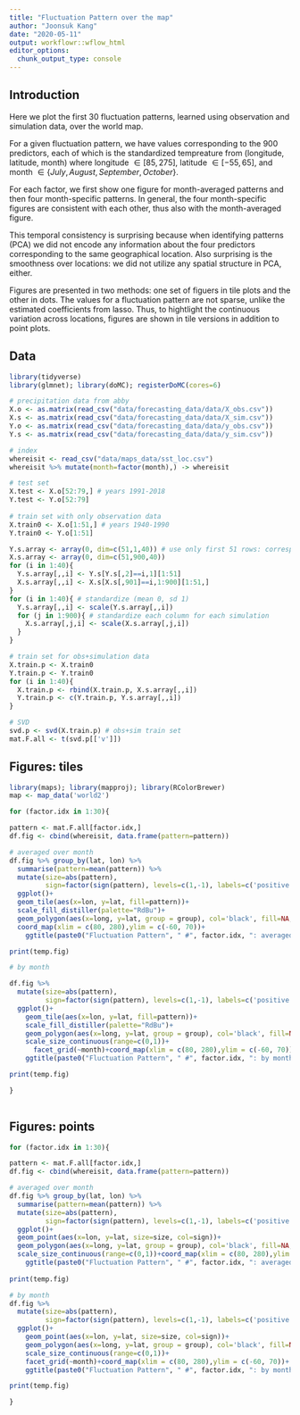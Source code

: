 ```yaml
---
title: "Fluctuation Pattern over the map"
author: "Joonsuk Kang"
date: "2020-05-11"
output: workflowr::wflow_html
editor_options:
  chunk_output_type: console
---
```


## Introduction

Here we plot the first 30 fluctuation patterns, learned using observation and simulation data, over the world map. 

For a given fluctuation pattern, we have values corresponding to the 900 predictors, each of which is the standardized tempreature from (longitude, latitude, month) where longitude $\in [85,275]$, latitude $\in [-55,65]$, and month $\in \{July, August, September, October\}$.

For each factor, we first show one figure for month-averaged patterns and then four month-specific patterns. In general, the four month-specific figures are consistent with each other, thus also with the month-averaged figure.

This temporal consistency is surprising because when identifying patterns (PCA) we did not encode any information about the four predictors corresponding to the same geographical location. Also surprising is the smoothness over locations: we did not utilize any spatial structure in PCA, either.

Figures are presented in two methods: one set of figuers in tile plots and the other in dots. The values for a fluctuation pattern are not sparse, unlike the estimated coefficients from lasso. Thus, to hightlight the continuous variation across locations, figures are shown in tile versions in addition to point plots.



## Data

```r
library(tidyverse)
library(glmnet); library(doMC); registerDoMC(cores=6)

# precipitation data from abby
X.o <- as.matrix(read_csv("data/forecasting_data/data/X_obs.csv"))
X.s <- as.matrix(read_csv("data/forecasting_data/data/X_sim.csv"))
Y.o <- as.matrix(read_csv("data/forecasting_data/data/y_obs.csv"))
Y.s <- as.matrix(read_csv("data/forecasting_data/data/y_sim.csv"))

# index 
whereisit <- read_csv("data/maps_data/sst_loc.csv")
whereisit %>% mutate(month=factor(month),) -> whereisit

# test set
X.test <- X.o[52:79,] # years 1991-2018
Y.test <- Y.o[52:79]
 
# train set with only observation data
X.train0 <- X.o[1:51,] # years 1940-1990
Y.train0 <- Y.o[1:51]

Y.s.array <- array(0, dim=c(51,1,40)) # use only first 51 rows: corresponding to the same years 1940-1990
X.s.array <- array(0, dim=c(51,900,40))
for (i in 1:40){
  Y.s.array[,,i] <- Y.s[Y.s[,2]==i,1][1:51]
  X.s.array[,,i] <- X.s[X.s[,901]==i,1:900][1:51,]
}
for (i in 1:40){ # standardize (mean 0, sd 1)
  Y.s.array[,,i] <- scale(Y.s.array[,,i])
  for (j in 1:900){ # standardize each column for each simulation
    X.s.array[,j,i] <- scale(X.s.array[,j,i])
  }
}

# train set for obs+simulation data
X.train.p <- X.train0 
Y.train.p <- Y.train0
for (i in 1:40){
  X.train.p <- rbind(X.train.p, X.s.array[,,i])
  Y.train.p <- c(Y.train.p, Y.s.array[,,i])
}

# SVD
svd.p <- svd(X.train.p) # obs+sim train set
mat.F.all <- t(svd.p[['v']])

```



## Figures: tiles


```r
library(maps); library(mapproj); library(RColorBrewer)
map <- map_data('world2')

for (factor.idx in 1:30){

pattern <- mat.F.all[factor.idx,]
df.fig <- cbind(whereisit, data.frame(pattern=pattern))

# averaged over month
df.fig %>% group_by(lat, lon) %>%
  summarise(pattern=mean(pattern)) %>%
  mutate(size=abs(pattern),
         sign=factor(sign(pattern), levels=c(1,-1), labels=c('positive', 'negative')))  %>%
  ggplot()+
  geom_tile(aes(x=lon, y=lat, fill=pattern))+
  scale_fill_distiller(palette="RdBu")+
  geom_polygon(aes(x=long, y=lat, group = group), col='black', fill=NA, data=map) +
  coord_map(xlim = c(80, 280),ylim = c(-60, 70))+
    ggtitle(paste0("Fluctuation Pattern", " #", factor.idx, ": averaged over Aug-Sept"))-> temp.fig

print(temp.fig)

# by month

df.fig %>% 
  mutate(size=abs(pattern),
         sign=factor(sign(pattern), levels=c(1,-1), labels=c('positive', 'negative')))  %>%
  ggplot()+
    geom_tile(aes(x=lon, y=lat, fill=pattern))+
    scale_fill_distiller(palette="RdBu")+
    geom_polygon(aes(x=long, y=lat, group = group), col='black', fill=NA, data=map) +
    scale_size_continuous(range=c(0,1))+
      facet_grid(~month)+coord_map(xlim = c(80, 280),ylim = c(-60, 70))+
    ggtitle(paste0("Fluctuation Pattern", " #", factor.idx, ": by month")) -> temp.fig

print(temp.fig)

}
  
```



## Figures: points

```r
for (factor.idx in 1:30){

pattern <- mat.F.all[factor.idx,]
df.fig <- cbind(whereisit, data.frame(pattern=pattern))

# averaged over month
df.fig %>% group_by(lat, lon) %>%
  summarise(pattern=mean(pattern)) %>%
  mutate(size=abs(pattern),
         sign=factor(sign(pattern), levels=c(1,-1), labels=c('positive', 'negative')))  %>%
  ggplot()+
  geom_point(aes(x=lon, y=lat, size=size, col=sign))+
  geom_polygon(aes(x=long, y=lat, group = group), col='black', fill=NA, data=map) +
  scale_size_continuous(range=c(0,1))+coord_map(xlim = c(80, 280),ylim = c(-60, 70))+
    ggtitle(paste0("Fluctuation Pattern", " #", factor.idx, ": averaged over Aug-Sept")) -> temp.fig
  
print(temp.fig)

# by month
df.fig %>% 
  mutate(size=abs(pattern),
         sign=factor(sign(pattern), levels=c(1,-1), labels=c('positive', 'negative')))  %>%
  ggplot()+
    geom_point(aes(x=lon, y=lat, size=size, col=sign))+
    geom_polygon(aes(x=long, y=lat, group = group), col='black', fill=NA, data=map) +
    scale_size_continuous(range=c(0,1))+
    facet_grid(~month)+coord_map(xlim = c(80, 280),ylim = c(-60, 70))+
    ggtitle(paste0("Fluctuation Pattern", " #", factor.idx, ": by month")) -> temp.fig

print(temp.fig)

}
  
```
